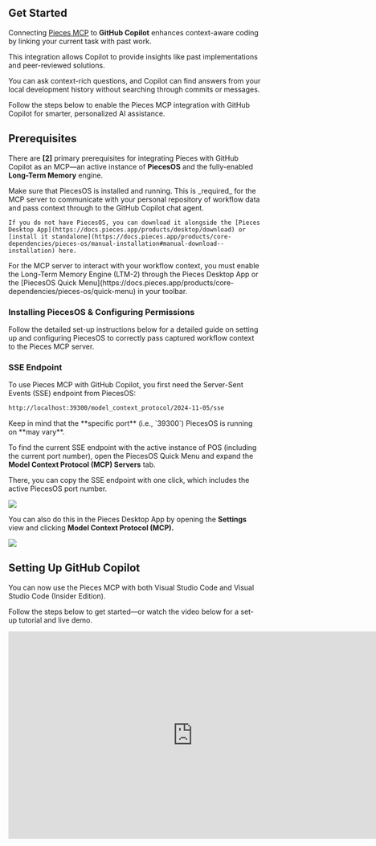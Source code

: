 ## Get Started

Connecting [Pieces MCP](https://docs.pieces.app/products/mcp/get-started) to **GitHub Copilot** enhances context-aware coding by linking your current task with past work.

This integration allows Copilot to provide insights like past implementations and peer-reviewed solutions.

You can ask context-rich questions, and Copilot can find answers from your local development history without searching through commits or messages. 

Follow the steps below to enable the Pieces MCP integration with GitHub Copilot for smarter, personalized AI assistance.

## Prerequisites

There are **[2]** primary prerequisites for integrating Pieces with GitHub Copilot as an MCP—an active instance of **PiecesOS** and the fully-enabled **Long-Term Memory** engine.

<Steps>
  <Step title="Install & Run PiecesOS">
    Make sure that PiecesOS is installed and running. This is _required_ for the MCP server to communicate with your personal repository of workflow data and pass context through to the GitHub Copilot chat agent.

    If you do not have PiecesOS, you can download it alongside the [Pieces Desktop App](https://docs.pieces.app/products/desktop/download) or [install it standalone](https://docs.pieces.app/products/core-dependencies/pieces-os/manual-installation#manual-download--installation) here.
  </Step>
  <Step title="Enable Long-Term Memory">
    For the MCP server to interact with your workflow context, you must enable the Long-Term Memory Engine (LTM-2) through the Pieces Desktop App or the [PiecesOS Quick Menu](https://docs.pieces.app/products/core-dependencies/pieces-os/quick-menu) in your toolbar.
  </Step>
</Steps>

### Installing PiecesOS & Configuring Permissions

Follow the detailed set-up instructions below for a detailed guide on setting up and configuring PiecesOS to correctly pass captured workflow context to the Pieces MCP server.

<pos-download-guide />

### SSE Endpoint

To use Pieces MCP with GitHub Copilot, you first need the Server-Sent Events (SSE) endpoint from PiecesOS:

```markdown
http://localhost:39300/model_context_protocol/2024-11-05/sse
```

<alert>
  Keep in mind that the **specific port** (i.e., `39300`) PiecesOS is running on **may vary**.
</alert>

To find the current SSE endpoint with the active instance of POS (including the current port number), open the PiecesOS Quick Menu and expand the **Model Context Protocol (MCP) Servers** tab.

There, you can copy the SSE endpoint with one click, which includes the active PiecesOS port number.

![](https://storage.googleapis.com/hashnode_product_documentation_assets/mcp_documentation/mcp_pos_new.png)

You can also do this in the Pieces Desktop App by opening the **Settings** view and clicking **Model Context Protocol (MCP).**

![](https://storage.googleapis.com/hashnode_product_documentation_assets/mcp_documentation/mcp_pfd_new.png)

## Setting Up GitHub Copilot

You can now use the Pieces MCP with both Visual Studio Code and Visual Studio Code (Insider Edition).

Follow the steps below to get started—or watch the video below for a set-up tutorial and live demo.

<iframe width="734" height="413" src="https://www.youtube.com/embed/QT9J8XSKMM8" title="Using Pieces MCP (Model Context Protocol) with GitHub Copilot in VS Code" frameborder="0" allow="accelerometer; autoplay; clipboard-write; encrypted-media; gyroscope; picture-in-picture; web-share" referrerpolicy="strict-origin-when-cross-origin" allowfullscreen />

### via Visual Studio Code UI

Adding the Pieces MCP in the built-in MCP menu is the easiest method to setting up your Pieces MCP server and allows you to have the best experience while using the Pieces MCP.

<Steps>
  <Step title="Open the Command Palette">
    Open Visual Studio Code and launch the Command Palette by pressing `Cmd+Shift+P` on macOS or `Ctrl+Shift+P` on Windows/Linux.
  </Step>
  <Step title="Add a New MCP Server">
    In the Command Palette, type **MCP: Add Server** and select the command when it appears.

    ![](https://storage.googleapis.com/hashnode_product_documentation_assets/mcp_documentation/mcp_gh_copilot/mcp_add_server_dropdown.png)
  </Step>
  <Step title="Choose the Server Type">
    Select `HTTP (sse)` as the server type when requested.
  </Step>
  <Step title="Enter the SSE URL">
    Paste your SSE URL into the provided field.

    For Pieces, use:

    ```plaintext
    http://localhost:39300/model_context_protocol/2024-11-05/sse
    ```

    <info>
  Remember to grab the specific SSE URL (with the *active* PiecesOS port) from either the PiecesOS or Pieces Desktop App MCP menu.
</info>
  </Step>
  <Step title="Enter a MCP Server Name">
    When prompted to add a new MCP server, enter a name for your server, such as ‘Pieces\` or something easy to remember.

    Then, you can select the `User Settings` option to save the MCP server configuration in your VS Code user settings, so it can be accessed globally across different workspaces—or choose `Workspace Settings` to use it explicitly in your open project.
  </Step>
  <Step title="Save Your Configuration">
    Save your configuration. Your VS Code `settings.json` file should now include an entry similar to the example below:

    ```json
    {
      "mcpServers": {
        "Pieces": {
          "url": "http://localhost:39300/model_context_protocol/2024-11-05/sse"
        }
      }
    }
    ```

    Your GitHub Copilot chat, as long as the chat mode is in _Agent_ mode, will now see Pieces as an MCP and automatically utilize the `ask_pieces_ltm` tool on-query.
  </Step>
</Steps>

### via Global MCP Configuration

You can manually add the MCP to your MCP settings `.JSON` by following the steps below.

<Steps>
  <Step title="Open the Visual Studio Code Settings">
    Click the **Settings Icon** on the bottom left of your IDE and select `Settings` from the list.
  </Step>
  <Step title="Search for MCP">
    In the VS settings, search for MCP in the search bar at the top of the page. The MCP section will appear—then, select `Edit in settings.json`.
  </Step>
  <Step title="Add the MCP Server Config .JSON">
    Replace the entire file, assuming you have no others, with the PiecesOS MCP server `.json`.

    ```json
    {
      "mcpServers": {
        "Pieces": {
          "url": "http://localhost:39300/model_context_protocol/2024-11-05/sse"
        }
      }
    }
    ```
  </Step>
  <Step title="Save the File">
    Save the configuration.

    ![](https://storage.googleapis.com/hashnode_product_documentation_assets/mcp_documentation/mcp_gh_copilot/mcp_settings.png)

    Your GitHub Copilot chat, as long as it’s in Agent mode, will now see PiecesOS as an MCP.
  </Step>
</Steps>

## Using Pieces MCP Server in GitHub Copilot

Once integrated, you can utilize Pieces LTM directly in Visual Studio Code.

<Steps>
  <Step title="Open GitHub Copilot Chat">
    Launch the GitHub Copilot chat interface in Visual Studio Code by clicking the Copilot icon, or by using `⌘+ctrl+i` (macOS) `ctrl+alt+i` (Windows/Linux).

    Change the Copilot mode from _Ask_ to _Agent_.
  </Step>
  <Step title="Start Prompting">
    Enter your prompt, and click the **send** icon or press `return` (macOS) or `enter` (Windows/Linux) to send your query to the Copilot.

    ![](https://storage.googleapis.com/hashnode_product_documentation_assets/mcp_documentation/mcp_gh_copilot/chatting_with_mcp.gif)

    <alert>
  Do not add the `ask_pieces_ltm` tool as *context* to the conversation. If you are running the chat in *Agent* mode—which is required for the Pieces MCP integration to operate successfully—it will automatically utilize this tool.
</alert>
  </Step>
</Steps>

<Card title="Hey!">
  Check out this [MCP-specific prompting guide](https://docs.pieces.app/products/mcp/prompting) if you want to effectively utilize the Long-Term Memory Engine (LTM-2) with your new Pieces MCP server.
</Card>

## Troubleshooting Tips

If you’re experiencing issues integrating Pieces MCP with GitHub Copilot, follow these troubleshooting steps:

1. **Verify PiecesOS Status**: Ensure [PiecesOS is actively running](https://docs.pieces.app/products/core-dependencies/pieces-os/troubleshooting) on your system. MCP integration requires PiecesOS to be operational.
2. **Confirm LTM Engine Activation**: Make sure the [Long-Term Memory Engine (LTM-2) is enabled in PiecesOS](https://docs.pieces.app/products/core-dependencies/pieces-os/quick-menu#ltm-2-engine), as this engine aggregates context necessary for Cursor to retrieve accurate results.
3. **Use Agent Mode in Chat**: Cursor must be in _Agent_, not _Ask_, to access the `ask_pieces_ltm` tool. Switch to Agent to enable full MCP integration. Make sure _not to add_ the `ask_pieces_ltm` tool as context—instead, rely solely on the _Agent_ chat mode.
4. **Single MCP Instance:** Make sure that you aren’t testing multiple instances of the Pieces MCP server in different IDEs. This cross-contamination conflict with the SSE and several MCP instances running on the same port can cause issues in different development environments.
5. **Check MCP Server Status**: If you’re encountering messages such as “Sorry, I can’t do this,” your MCP server may not be properly configured or running.
6. **Go to** `settings.json` **in Visual Studio Code:** Confirm the MCP server status shows "running" (it may say "start" or "pause" otherwise). Restart the server if necessary and inspect terminal outputs for error messages.
7. **Review Configuration Details**: Double-check the MCP endpoint URL and the port number in your VS Code MCP configuration menu to ensure accuracy. You can find the current SSE endpoint URL in the Pieces Desktop App under **Settings** → **Model Context Protocol (MCP)**, or in the PiecesOS Quick Menu. It is usually formatted as:

```scss
http://localhost:{port_number}/model_context_protocol/{version}/sse
```

---

You're now ready to improve your workflow with powerful context retrieval using Pieces MCP, seamlessly integrated into Visual Studio Code with GitHub Copilot. Happy coding\!
